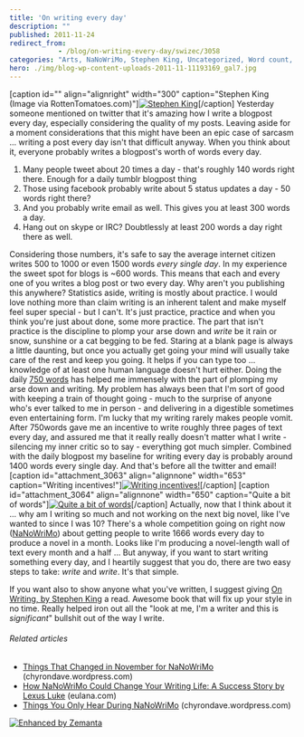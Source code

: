 ```yaml
---
title: 'On writing every day'
description: ""
published: 2011-11-24
redirect_from: 
            - /blog/on-writing-every-day/swizec/3058
categories: "Arts, NaNoWriMo, Stephen King, Uncategorized, Word count, Writers Resources, Writing"
hero: ./img/blog-wp-content-uploads-2011-11-11193169_gal7.jpg
---
```

\[caption id=&quot;&quot; align=&quot;alignright&quot; width=&quot;300&quot; caption=&quot;Stephen King (Image via RottenTomatoes.com)&quot;][![Stephen King](./img/blog-wp-content-uploads-2011-11-11193169_gal7.jpg "Stephen King")](http://www.rottentomatoes.com/celebrity/stephen_king)\[/caption] Yesterday someone mentioned on twitter that it&#x27;s amazing how I write a blogpost every day, especially considering the quality of my posts. Leaving aside for a moment considerations that this might have been an epic case of sarcasm ... writing a post every day isn&#x27;t that difficult anyway. When you think about it, everyone probably writes a blogpost&#x27;s worth of words every day.

1. Many people tweet about 20 times a day - that&#x27;s roughly 140 words right there. Enough for a daily tumblr blogpost thing
2. Those using facebook probably write about 5 status updates a day - 50 words right there?
3. And you probably write email as well. This gives you at least 300 words a day.
4. Hang out on skype or IRC? Doubtlessly at least 200 words a day right there as well.

Considering those numbers, it&#x27;s safe to say the average internet citizen writes 500 to 1000 or even 1500 words _every single day_. In my experience the sweet spot for blogs is ~600 words. This means that each and every one of you writes a blog post or two every day. Why aren&#x27;t you publishing this anywhere? Statistics aside, writing is mostly about practice. I would love nothing more than claim writing is an inherent talent and make myself feel super special - but I can&#x27;t. It&#x27;s just practice, practice and when you think you&#x27;re just about done, some more practice. The part that isn&#x27;t practice is the discipline to plomp your arse down and _write_ be it rain or snow, sunshine or a cat begging to be fed. Staring at a blank page is always a little daunting, but once you actually get going your mind will usually take care of the rest and keep you going. It helps if you can type too ... knowledge of at least one human language doesn&#x27;t hurt either. Doing the daily [750 words](http://swizec.com/blog/750-words-a-day-keeps-the-insanity-away/swizec/1703 "750 words a day keeps the insanity away") has helped me immensely with the part of plomping my arse down and writing. My problem has always been that I&#x27;m sort of good with keeping a train of thought going - much to the surprise of anyone who&#x27;s ever talked to me in person - and delivering in a digestible sometimes even entertaining form. I&#x27;m lucky that my writing rarely makes people vomit. After 750words gave me an incentive to write roughly three pages of text every day, and assured me that it really really doesn&#x27;t matter what I write - silencing my inner critic so to say - everything got much simpler. Combined with the daily blogpost my baseline for writing every day is probably around 1400 words every single day. And that&#x27;s before all the twitter and email! \[caption id=&quot;attachment_3063&quot; align=&quot;alignnone&quot; width=&quot;653&quot; caption=&quot;Writing incentives!&quot;][![Writing incentives!](http://swizec.com/blog/wp-content/uploads/2011/11/Screen-Shot-2011-11-24-at-2.27.06-PM.png "Writing incentives!")](./img/blog-wp-content-uploads-2011-11-Screen-Shot-2011-11-24-at-2.27.06-PM.png)\[/caption] \[caption id=&quot;attachment_3064&quot; align=&quot;alignnone&quot; width=&quot;650&quot; caption=&quot;Quite a bit of words&quot;][![Quite a bit of words](http://swizec.com/blog/wp-content/uploads/2011/11/Screen-Shot-2011-11-24-at-2.27.18-PM.png "Quite a bit of words")](./img/blog-wp-content-uploads-2011-11-Screen-Shot-2011-11-24-at-2.27.18-PM.png)\[/caption] Actually, now that I think about it ... why am I writing so much and not working on the next big novel, like I&#x27;ve wanted to since I was 10? There&#x27;s a whole competition going on right now ([NaNoWriMo](http://www.nanowrimo.org "NaNoWriMo")) about getting people to write 1666 words every day to produce a novel in a month. Looks like I&#x27;m producing a novel-length wall of text every month and a half ... But anyway, if you want to start writing something every day, and I heartily suggest that you do, there are two easy steps to take: _write_ and _write_. It&#x27;s that simple.

If you want also to show anyone what you&#x27;ve written, I suggest giving [On Writing, by Stephen King](http://www.amazon.com/gp/product/1439156816/ref=as_li_ss_tl?ie=UTF8&amp;tag=ageewitahat-20&amp;linkCode=as2&amp;camp=217145&amp;creative=399369&amp;creativeASIN=1439156816) a read. Awesome book that will fix up your style in no time. Really helped iron out all the &quot;look at me, I&#x27;m a writer and this is _significant_&quot; bullshit out of the way I write.

###### Related articles

- [Things That Changed in November for NaNoWriMo](http://chyrondave.wordpress.com/2011/11/20/things-that-changed-in-november-for-nanowrimo/) (chyrondave.wordpress.com)
- [How NaNoWriMo Could Change Your Writing Life: A Success Story by Lexus Luke](http://eulana.com/2011/11/23/how-nanowrimo-could-change-your-writing-life-a-success-story-by-lexus-luke/) (eulana.com)
- [Things You Only Hear During NaNoWriMo](http://chyrondave.wordpress.com/2011/11/21/things-you-only-hear-during-nanowrimo/) (chyrondave.wordpress.com)

[![Enhanced by Zemanta](http://img.zemanta.com/zemified_e.png?x-id=f61c0b0e-74f0-4cca-a57c-d36bade57189)](http://www.zemanta.com/ "Enhanced by Zemanta")